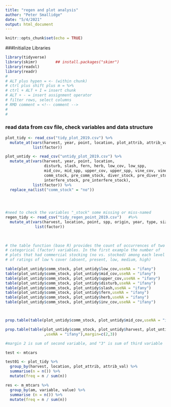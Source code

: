 ```yaml
---
title: "regen and plot analysis"
author: "Peter Smallidge"
date: "5/4/2021"
output: html_document
---
```


```r
knitr::opts_chunk$set(echo = TRUE)
```

###Initialize Libraries
```r

library(tidyverse)
library(skimr)        ## install.packages("skimr")
library(readxl)
library(readr)
#
# ALT plus hypen = <- (within chunk)
# ctrl plus shift plus m = %>% 
# ctrl + ALT + I = insert chunk
# ALT + - = insert assignment operator
# filter rows, select columns
# RMD comment = <!-- comment -->
# 
# 

```


### read data from csv file, check variables and data structure

```r

plot_tidy <- read_csv("tidy_plot_2019.csv") %>% 
  mutate_at(vars(harvest, year, point, location, plot_attrib, attrib_val),
            list(factor))

plot_untidy <- read_csv("untidy_plot_2019.csv") %>% 
  mutate_at(vars(harvest, year, point, location, 
                 disturb, slash, fern, herb, low_cov, low_spp,
                 mid_cov, mid_spp, upper_cov, upper_spp, vine_cov, vine_spp,
                 comm_stock, pre_comm_stock, diver_stock, pre_diver_stock,
                 interfere_stock, pre_interfere_stock),
            list(factor)) %>% 
  replace_na(list("comm_stock" = "no"))
  



#need to check the variables "_stock" some missing or miss-named
regen_tidy <- read_csv("tidy_regen_point_2019.csv")   #%>% 
  mutate_at(vars(harvest, location, point, spp, origin, year, type, size),
             list(factor))
  
  


```
```r
# the table function (base R) provides the count of occurrences of two 
# categorical (factor) variables. In the first example the number of 
# plots that had commercial stocking (no vs. stocked) among each level
# of ratings of low % cover (absent, present, low, medium, high)

table(plot_untidy$comm_stock, plot_untidy$low_cov,useNA = "ifany")
table(plot_untidy$comm_stock, plot_untidy$mid_cov,useNA = "ifany")
table(plot_untidy$comm_stock, plot_untidy$upper_cov,useNA = "ifany")
table(plot_untidy$comm_stock, plot_untidy$disturb,useNA = "ifany")
table(plot_untidy$comm_stock, plot_untidy$slash,useNA = "ifany")
table(plot_untidy$comm_stock, plot_untidy$fern,useNA = "ifany")
table(plot_untidy$comm_stock, plot_untidy$herb,useNA = "ifany")
table(plot_untidy$comm_stock, plot_untidy$inv_cov,useNA = "ifany")




```

```r

prop.table(table(plot_untidy$comm_stock, plot_untidy$mid_cov,useNA = "ifany"),margin=2)

prop.table(table(plot_untidy$comm_stock, plot_untidy$harvest, plot_untidy$location
                 ,useNA = "ifany"),margin=c(2,3))

#margin 2 is sum of second variable, and "3" is sum of third variable

```




```r



test <- mtcars

test01 <- plot_tidy %>% 
  group_by(harvest, location, plot_attrib, attrib_val) %>% 
  summarise(n = n()) %>% 
  mutate(freq = n / sum(n))

res <- m_mtcars %>%
  group_by(am, variable, value) %>%
  summarise (n = n()) %>%
  mutate(freq = n / sum(n))

```

